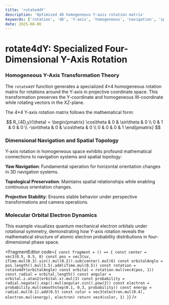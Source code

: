 ```yaml
---
title: 'rotate4dY'
description: 'Optimized 4D homogeneous Y-axis rotation matrix'
keywords: ['rotation', '4D', 'Y-axis', 'homogeneous', 'navigation', 'space']
date: 2025-08-06
---
```



# rotate4dY: Specialized Four-Dimensional Y-Axis Rotation

### Homogeneous Y-Axis Transformation Theory

The `rotate4dY` function generates a specialized 4×4 homogeneous rotation matrix for rotations around the Y-axis in projective coordinate space. This transformation preserves the Y-coordinate and homogeneous W-coordinate while rotating vectors in the XZ-plane.

The 4×4 Y-axis rotation matrix follows the mathematical form:

$$
R_{4D,y}(\theta) = \begin{pmatrix}
\cos\theta & 0 & \sin\theta & 0 \\
0 & 1 & 0 & 0 \\
-\sin\theta & 0 & \cos\theta & 0 \\
0 & 0 & 0 & 1
\end{pmatrix}
$$

### Dimensional Navigation and Spatial Topology

Y-axis rotation in homogeneous space exhibits profound mathematical connections to navigation systems and spatial topology:

**Yaw Navigation**: Fundamental operation for horizontal orientation changes in 3D navigation systems.

**Topological Preservation**: Maintains spatial relationships while enabling continuous orientation changes.

**Projective Stability**: Ensures stable behavior under perspective transformations and camera operations.

### Molecular Orbital Electron Dynamics

This example visualizes quantum mechanical electron orbitals under rotational symmetry, demonstrating how Y-axis rotation reveals the mathematical structure of atomic electron probability distributions in four-dimensional phase space.

<FragmentEditor
        code={`
const fragment = () => {
    const center = vec3(0.5, 0.5, 0)
    const pos = vec3(uv, iTime.mul(0.3).sin().mul(0.2)).sub(center).mul(6)
    const orbitalAngle = pos.length().mul(1.5).add(iTime.mul(0.5))
    const rotation = rotate4dY(orbitalAngle)
    const orbital = rotation.mul(vec4(pos, 1))
    const radial = orbital.length()
    const angular = orbital.z.atan2(orbital.x).mul(3)
    const probability = radial.negate().exp().mul(angular.sin().pow(2))
    const electron = probability.mul(smoothstep(0.1, 0.3, probability))
    const energy = radial.mul(0.1).add(0.5)
    const color = vec3(electron.mul(0.4), electron.mul(energy), electron)
    return vec4(color, 1)
}`}
/>
